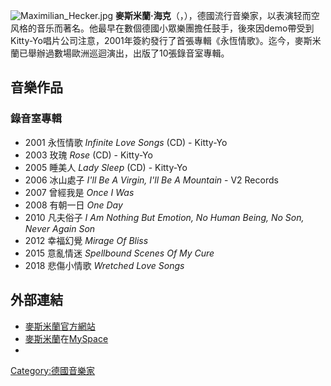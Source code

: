 [[File:Maximilian_Hecker.jpg|thumb]]  
'''麥斯米蘭·海克'''（{{lang-de|Maximilian Hecker}}，{{bd|1977年|7月26日|catIdx=H}}），德國流行音樂家，以表演轻而空风格的音乐而著名。他最早在數個德國小眾樂團擔任鼓手，後來因demo帶受到Kitty-Yo唱片公司注意，2001年簽約發行了首張專輯《永恆情歌》。迄今，麥斯米蘭已舉辦過數場歐洲巡迴演出，出版了10張錄音室專輯。

== 音樂作品 ==
=== 錄音室專輯 ===
* 2001 永恆情歌 ''Infinite Love Songs'' (CD) - Kitty-Yo 
* 2003 玫瑰 ''Rose'' (CD) - Kitty-Yo 
* 2005 睡美人 ''Lady Sleep'' (CD) - Kitty-Yo 
* 2006 冰山處子 ''I'll Be A Virgin, I'll Be A Mountain'' - V2 Records
* 2007 曾經我是 ''Once I Was''
* 2008 有朝一日 ''One Day''
* 2010 凡夫俗子 ''I Am Nothing But Emotion, No Human Being, No Son, Never Again Son'' 
* 2012 幸福幻覺 ''Mirage Of Bliss'' 
* 2015 意亂情迷 ''Spellbound Scenes Of My Cure'' 
* 2018 悲傷小情歌 ''Wretched Love Songs''

== 外部連結 ==
* [http://www.maximilian-hecker.com 麥斯米蘭官方網站]
* [http://www.myspace.com/maximilianhecker 麥斯米蘭]在[[MySpace|MySpace]]
* {{MusicBrainz artist | id=256f09e5-43f4-4b3d-836c-2cc9283d22c0}}

{{Authority control}}
{{DEFAULTSORT:Hecker, Maximilian}}
[[Category:德國音樂家|Category:德國音樂家]]